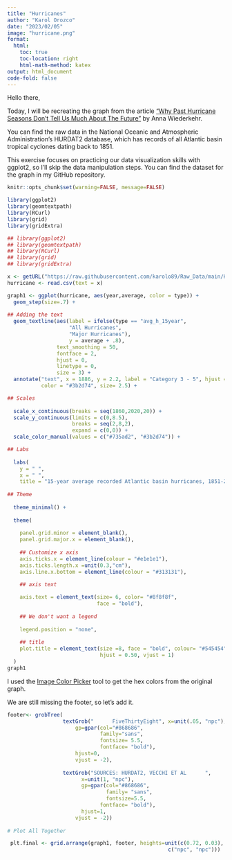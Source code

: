 ```yaml
---
title: "Hurricanes"
author: "Karol Orozco"
date: "2023/02/05"
image: "hurricane.png"
format:
  html:
    toc: true
    toc-location: right
    html-math-method: katex
output: html_document
code-fold: false
---
```


Hello there,

Today, I will be recreating the graph from the article ["Why Past Hurricane Seasons Don't Tell Us Much About The Future"](https://fivethirtyeight.com/features/why-past-hurricane-seasons-dont-tell-us-much-about-the-future/) by Anna Wiederkehr.

You can find the raw data in the National Oceanic and Atmospheric Administration's HURDAT2 database, which has records of all Atlantic basin tropical cyclones dating back to 1851.

This exercise focuses on practicing our data visualization skills with ggplot2, so I'll skip the data manipulation steps. You can find the dataset for the graph in my GitHub repository.

```r
knitr::opts_chunk$set(warning=FALSE, message=FALSE)

library(ggplot2)
library(geomtextpath)
library(RCurl)
library(grid)
library(gridExtra)

```

```r

## library(ggplot2)
## library(geomtextpath)
## library(RCurl)
## library(grid)
## library(gridExtra)

x <- getURL("https://raw.githubusercontent.com/karolo89/Raw_Data/main/Hurricane.csv")
hurricane <- read.csv(text = x)

graph1 <- ggplot(hurricane, aes(year,average, color = type)) +
  geom_step(size=.7) +
  
## Adding the text
  geom_textline(aes(label = ifelse(type == "avg_h_15year", 
                    "All Hurricanes",
                    "Major Hurricanes"), 
                    y = average + .8), 
                text_smoothing = 50, 
                fontface = 2,
                hjust = 0,  
                linetype = 0, 
                size = 3) +
  annotate("text", x = 1886, y = 2.2, label = "Category 3 - 5", hjust = 0,
           color = "#3b2d74", size= 2.5) +

## Scales
  
  scale_x_continuous(breaks = seq(1860,2020,20)) +
  scale_y_continuous(limits = c(0,8.5),
                     breaks = seq(2,8,2),
                     expand = c(0,0)) +
  scale_color_manual(values = c("#735ad2", "#3b2d74")) +

## Labs
  
  labs(
    y = " ",
    x = " ", 
    title = "15-year average recorded Atlantic basin hurricanes, 1851-2019") +
  
## Theme 
  
  theme_minimal() +
  
  theme(
    
    panel.grid.minor = element_blank(),
    panel.grid.major.x = element_blank(),
    
    ## Customize x axis
    axis.ticks.x = element_line(colour = "#e1e1e1"),
    axis.ticks.length.x =unit(0.3,"cm"),
    axis.line.x.bottom = element_line(colour = "#313131"),
    
    ## axis text

    axis.text = element_text(size= 6, color= "#8f8f8f", 
                             face = "bold"),
    
    ## We don't want a legend
    
    legend.position = "none",
    
    ## title
    plot.title = element_text(size =8, face = "bold", colour= "#545454",
                              hjust = 0.50, vjust = 1)
  )
graph1
```

I used the [Image Color Picker](https://imagecolorpicker.com/en) tool to get the hex colors from the original graph.

We are still missing the footer, so let's add it.

```r

footer<- grobTree( 
                  textGrob("      FiveThirtyEight", x=unit(.05, "npc"), 
                      gp=gpar(col="#868686", 
                              family="sans", 
                              fontsize= 5.5,
                              fontface= "bold"),
                      hjust=0,
                      vjust = -2),
                  
                  textGrob("SOURCES: HURDAT2, VECCHI ET AL      ",
                        x=unit(1, "npc"), 
                        gp=gpar(col="#868686", 
                                family= "sans",
                                fontsize=5.5,
                              fontface= "bold"),
                        hjust=1,
                      vjust = -2))
                  
# Plot All Together

 plt.final <- grid.arrange(graph1, footer, heights=unit(c(0.72, 0.03), 
                                                    c("npc", "npc")))

```
